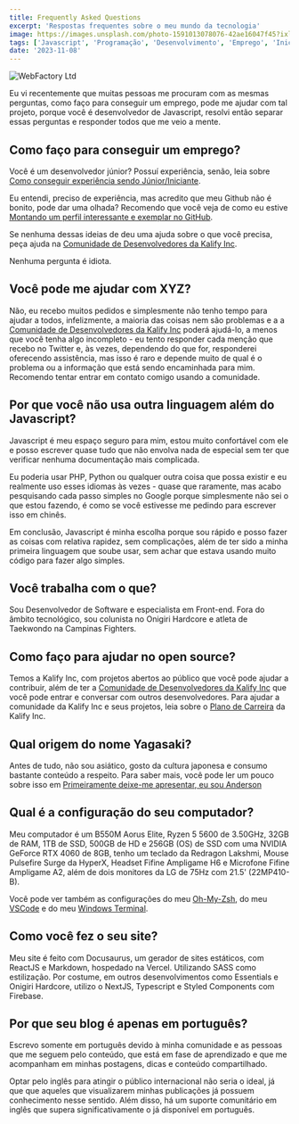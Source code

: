 ```yaml
---
title: Frequently Asked Questions
excerpt: 'Respostas frequentes sobre o meu mundo da tecnologia'
image: https://images.unsplash.com/photo-1591013078076-42ae16047f45?ixlib=rb-4.0.3&ixid=M3wxMjA3fDB8MHxwaG90by1wYWdlfHx8fGVufDB8fHx8fA%3D%3D&auto=format&fit=crop&w=1470&q=80
tags: ['Javascript', 'Programação', 'Desenvolvimento', 'Emprego', 'Iniciante']
date: '2023-11-08'
---
```


![](https://images.unsplash.com/photo-1591013078076-42ae16047f45?ixlib=rb-4.0.3&ixid=M3wxMjA3fDB8MHxwaG90by1wYWdlfHx8fGVufDB8fHx8fA%3D%3D&auto=format&fit=crop&w=1470&q=80 "WebFactory Ltd")

Eu vi recentemente que muitas pessoas me procuram com as mesmas perguntas, como faço para conseguir um emprego, pode me ajudar 
com tal projeto, porque você é desenvolvedor de Javascript, resolvi então separar essas perguntas e responder todos que me veio a mente.

## Como faço para conseguir um emprego?

Você é um desenvolvedor júnior? Possuí experiência, senão, leia sobre [Como conseguir experiência sendo Júnior/Iniciante](https://yagasaki.dev/blog/como-conseguir-experiencia-sendo-junior-iniciante). 

Eu entendi, preciso de experiência, mas acredito que meu Github não é 
bonito, pode dar uma olhada? Recomendo que você veja de como eu estive 
[Montando um perfil interessante e exemplar no GitHub](https://yagasaki.dev/blog/montando-um-perfil-interessante-e-exemplar-no-github). 

Se nenhuma dessas ideias de deu uma ajuda sobre o que você precisa, peça ajuda na [Comunidade de Desenvolvedores da Kalify Inc](https://discord.gg/jhSepmE7nN?ref=yagasaki.dev/blog).

Nenhuma pergunta é idiota.

<!--truncate-->

## Você pode me ajudar com XYZ?

Não, eu recebo muitos pedidos e simplesmente não tenho tempo para ajudar a todos, infelizmente, a maioria das coisas nem são 
problemas e a a [Comunidade de Desenvolvedores da Kalify Inc](https://discord.gg/jhSepmE7nN) poderá ajudá-lo, a menos que você 
tenha algo incompleto - eu tento responder cada menção que recebo no Twitter e, às vezes, dependendo do que for, responderei 
oferecendo assistência, mas isso é raro e depende muito de qual é o problema ou a informação que está sendo encaminhada para mim. 
Recomendo tentar entrar em contato comigo usando a comunidade.

## Por que você não usa outra linguagem além do Javascript?

Javascript é meu espaço seguro para mim, estou muito confortável com ele e posso escrever quase tudo que não envolva nada de 
especial sem ter que verificar nenhuma documentação mais complicada.

Eu poderia usar PHP, Python ou qualquer outra coisa que possa existir e eu realmente uso esses idiomas às vezes - quase que 
raramente, mas acabo pesquisando cada passo simples no Google porque simplesmente não sei o que estou fazendo, é como se você 
estivesse me pedindo para escrever isso em chinês.

Em conclusão, Javascript é minha escolha porque sou rápido e posso fazer as coisas com relativa rapidez, sem complicações, além de
 ter sido a minha primeira linguagem que soube usar, sem achar que estava usando muito código para fazer algo simples.

## Você trabalha com o que?

Sou Desenvolvedor de Software e especialista em Front-end. Fora do âmbito tecnológico, sou colunista no Onigiri Hardcore e atleta 
de Taekwondo na Campinas Fighters.

## Como faço para ajudar no open source?

Temos a Kalify Inc, com projetos abertos ao público que você pode ajudar a contribuir, além de ter a 
[Comunidade de Desenvolvedores da Kalify Inc](https://discord.gg/jhSepmE7nN?ref=yagasaki.dev/blog) que você pode entrar e conversar com outros 
desenvolvedores. Para ajudar a comunidade da Kalify Inc e seus projetos, 
leia sobre o [Plano de Carreira](https://kalify.vercel.app/#career) da Kalify Inc.

## Qual origem do nome Yagasaki?

Antes de tudo, não sou asiático, gosto da cultura japonesa e consumo bastante conteúdo a respeito. Para saber mais, você pode ler 
um pouco sobre isso em [Primeiramente deixe-me apresentar, eu sou Anderson](https://yagasaki.dev/blog/primeiramente-deixe-me-apresentar-eu-sou-anderson)

## Qual é a configuração do seu computador?

Meu computador é um B550M Aorus Elite, Ryzen 5 5600 de 3.50GHz, 32GB de RAM, 1TB de SSD, 500GB de HD e 256GB (OS) de SSD com uma 
NVIDIA GeForce RTX 4060 de 8GB, tenho um teclado da Redragon Lakshmi, Mouse Pulsefire Surge da HyperX, Headset Fifine Ampligame H6
 e Microfone Fifine Ampligame A2, além de dois monitores da LG de 75Hz com 21.5' (22MP410-B).

Você pode ver também as configurações do meu [Oh-My-Zsh](https://gist.github.com/Yagasaki7K/3a1796fc99989b882bbf80f897edf97a), do meu 
[VSCode](https://gist.github.com/Yagasaki7K/7a908b1907714d936d21a568d1f83258) e do meu [Windows Terminal](https://gist.github.com/Yagasaki7K/9f058ea8ff2c2cee51ad9b32d3f844f9).

## Como você fez o seu site?

Meu site é feito com Docusaurus, um gerador de sites estáticos, com ReactJS e Markdown, hospedado na Vercel. Utilizando SASS como 
estilização. Por costume, em outros desenvolvimentos como Essentials e Onigiri Hardcore, utilizo o NextJS, Typescript e Styled 
Components com Firebase.

## Por que seu blog é apenas em português?

Escrevo somente em português devido à minha comunidade e as pessoas que me seguem pelo conteúdo, que está em fase de aprendizado e 
que me acompanham em minhas postagens, dicas e conteúdo compartilhado. 

Optar pelo inglês para atingir o público internacional
não seria o ideal, já que que aqueles que visualizarem minhas publicações já possuem conhecimento nesse sentido. Além disso, há um
 suporte comunitário em inglês que supera significativamente o já disponível em português.